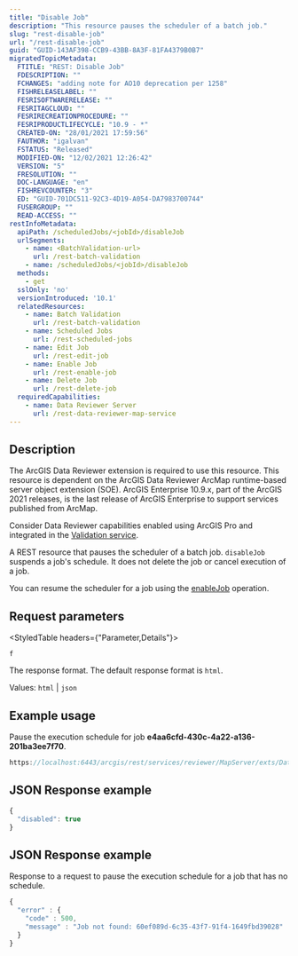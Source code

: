 ```yaml
---
title: "Disable Job"
description: "This resource pauses the scheduler of a batch job."
slug: "rest-disable-job"
url: "/rest-disable-job"
guid: "GUID-143AF398-CCB9-43BB-8A3F-81FA4379B0B7"
migratedTopicMetadata:
  FTITLE: "REST: Disable Job"
  FDESCRIPTION: ""
  FCHANGES: "adding note for AO10 deprecation per 1258"
  FISHRELEASELABEL: ""
  FESRISOFTWARERELEASE: ""
  FESRITAGCLOUD: ""
  FESRIRECREATIONPROCEDURE: ""
  FESRIPRODUCTLIFECYCLE: "10.9 - *"
  CREATED-ON: "28/01/2021 17:59:56"
  FAUTHOR: "igalvan"
  FSTATUS: "Released"
  MODIFIED-ON: "12/02/2021 12:26:42"
  VERSION: "5"
  FRESOLUTION: ""
  DOC-LANGUAGE: "en"
  FISHREVCOUNTER: "3"
  ED: "GUID-701DC511-92C3-4D19-A054-DA7983700744"
  FUSERGROUP: ""
  READ-ACCESS: ""
restInfoMetadata:
  apiPath: /scheduledJobs/<jobId>/disableJob
  urlSegments:
    - name: <BatchValidation-url>
      url: /rest-batch-validation
    - name: /scheduledJobs/<jobId>/disableJob
  methods:
    - get
  sslOnly: 'no'
  versionIntroduced: '10.1'
  relatedResources:
    - name: Batch Validation
      url: /rest-batch-validation
    - name: Scheduled Jobs
      url: /rest-scheduled-jobs
    - name: Edit Job
      url: /rest-edit-job
    - name: Enable Job
      url: /rest-enable-job
    - name: Delete Job
      url: /rest-delete-job
  requiredCapabilities:
    - name: Data Reviewer Server
      url: /rest-data-reviewer-map-service
---
```



## Description

<Note>
The ArcGIS Data Reviewer extension is required to use this resource.
</Note>

<Note>
This resource is dependent on the ArcGIS Data Reviewer ArcMap runtime-based server object extension (SOE). ArcGIS Enterprise 10.9.x, part of the ArcGIS 2021 releases, is the last release of ArcGIS Enterprise to support services published from ArcMap.

Consider Data Reviewer capabilities enabled using ArcGIS Pro and integrated in the [Validation service](/validation-server).
</Note>

A REST resource that pauses the scheduler of a batch job. `disableJob` suspends a job's schedule. It does not delete the job or cancel execution of a job.

You can resume the scheduler for a job using the [enableJob](/rest-enable-job) operation.

##  Request parameters 

<StyledTable headers={"Parameter,Details"}>

<StyledTableRow>

<StyledTableCell cellStyle="markdown">

`f` 

</StyledTableCell>

<StyledTableCell cellStyle="markdown">

The response format. The default response format is `html`.

Values: `html` | `json` 

</StyledTableCell>

</StyledTableRow>

</StyledTable>

## Example usage

Pause the execution schedule for job **e4aa6cfd-430c-4a22-a136-201ba3ee7f70**.

```javascript
https://localhost:6443/arcgis/rest/services/reviewer/MapServer/exts/DataReviewerServer/BatchValidation/scheduledJobs/e4aa6cfd-430c-4a22-a136-201ba3ee7f70/disableJob?f=pjson 
```

## JSON Response example

```javascript
{
  "disabled": true
}
```

## JSON Response example

Response to a request to pause the execution schedule for a job that has no schedule.

```javascript
{
  "error" : {
    "code" : 500,
    "message" : "Job not found: 60ef089d-6c35-43f7-91f4-1649fbd39028"
  }
}
```